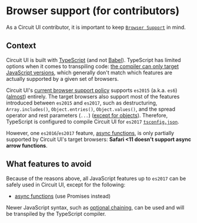 
<Meta title="Introduction/Contributing/Browser support (for contributors)" />

# Browser support (for contributors)

As a Circuit UI contributor, it is important to keep [`Browser Support`](Introduction/Browser-Support/page) in mind.

## Context

Circuit UI is built with [TypeScript](https://www.typescriptlang.org/) (and not [Babel](https://babeljs.io/)). TypeScript has limited options when it comes to transpiling code: [the compiler can only target JavaScript versions](https://www.typescriptlang.org/tsconfig#target), which generally don't match which features are actually supported by a given set of browsers.

Circuit UI's [current browser support policy](Introduction/Browser-Support/page) supports `es2015` (a.k.a. `es6`) ([almost](https://caniuse.com/es6)) entirely. The target browsers also support most of the features introduced between `es2015` and `es2017`, such as destructuring, `Array.includes()`, `Object.entries()`, `Object.values()`, and the spread operator and rest parameters (`...`) ([except for objects](https://caniuse.com/mdn-javascript_operators_spread_spread_in_object_literals)). Therefore, TypeScript is configured to compile Circuit UI for `es2017` [`tsconfig.json`](https://github.com/sumup-oss/circuit-ui/blob/main/packages/circuit-ui/tsconfig.json).

However, one `es2016`/`es2017` feature, [async functions](https://developer.mozilla.org/en-US/docs/Web/JavaScript/Reference/Statements/async_function), is only partially supported by Circuit UI's target browsers: **Safari <11 doesn't support async arrow functions**.

## What features to avoid

Because of the reasons above, all JavaScript features up to `es2017` can be safely used in Circuit UI, except for the following:

- [async functions](https://developer.mozilla.org/en-US/docs/Web/JavaScript/Reference/Statements/async_function) (use Promises instead)

Newer JavaScript syntax, such as [optional chaining](https://developer.mozilla.org/en-US/docs/Web/JavaScript/Reference/Operators/Optional_chaining), can be used and will be transpiled by the TypeScript compiler.
